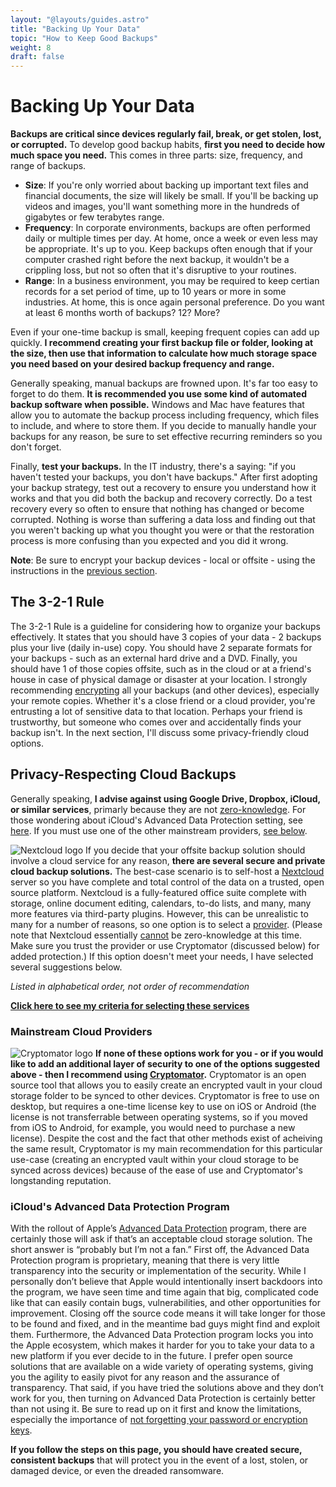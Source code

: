 ```yaml
---
layout: "@layouts/guides.astro"
title: "Backing Up Your Data"
topic: "How to Keep Good Backups"
weight: 8
draft: false
---
```



# Backing Up Your Data

**Backups are critical since devices regularly fail, break, or get stolen, lost, or corrupted.** To develop good backup habits, **first you need to decide how much space you need.** This comes in three parts: size, frequency, and range of backups.

- **Size**: If you're only worried about backing up important text files and financial documents, the size will likely be small. If you'll be backing up videos and images, you'll want something more in the hundreds of gigabytes or few terabytes range.
- **Frequency**: In corporate environments, backups are often performed daily or multiple times per day. At home, once a week or even less may be appropriate. It's up to you. Keep backups often enough that if your computer crashed right before the next backup, it wouldn't be a crippling loss, but not so often that it's disruptive to your routines.
- **Range**: In a business environment, you may be required to keep certian records for a set period of time, up to 10 years or more in some industries. At home, this is once again personal preference. Do you want at least 6 months worth of backups? 12? More?

Even if your one-time backup is small, keeping frequent copies can add up quickly. **I recommend creating your first backup file or folder, looking at the size, then use that information to calculate how much storage space you need based on your desired backup frequency and range.**

Generally speaking, manual backups are frowned upon. It's far too easy to forget to do them. **It is recommended you use some kind of automated backup software when possible.** Windows and Mac have features that allow you to automate the backup process including frequency, which files to include, and where to store them. If you decide to manually handle your backups for any reason, be sure to set effective recurring reminders so you don't forget.

Finally, **test your backups.** In the IT industry, there's a saying: "if you haven't tested your backups, you don't have backups." After first adopting your backup strategy, test out a recovery to ensure you understand how it works and that you did both the backup and recovery correctly. Do a test recovery every so often to ensure that nothing has changed or become corrupted. Nothing is worse than suffering a data loss and finding out that you weren't backing up what you thought you were or that the restoration process is more confusing than you expected and you did it wrong.

**Note**: Be sure to encrypt your backup devices - local or offsite - using the instructions in the [previous section](/guides/moderately-important/devices).

## The 3-2-1 Rule

The 3-2-1 Rule is a guideline for considering how to organize your backups effectively. It states that you should have 3 copies of your data - 2 backups plus your live (daily in-use) copy. You should have 2 separate formats for your backups - such as an external hard drive and a DVD. Finally, you should have 1 of those copies offsite, such as in the cloud or at a friend's house in case of physical damage or disaster at your location. I strongly recommending [encrypting](/guides/moderately-important/devices) all your backups (and other devices), especially your remote copies. Whether it's a close friend or a cloud provider, you're entrusting a lot of sensitive data to that location. Perhaps your friend is trustworthy, but someone who comes over and accidentally finds your backup isn't. In the next section, I'll discuss some privacy-friendly cloud options.

## Privacy-Respecting Cloud Backups

Generally speaking, **I advise against using Google Drive, Dropbox, iCloud, or similar services**, primarly because they are not [zero-knowledge](/guides/prologue/encryption). For those wondering about iCloud's Advanced Data Protection setting, see [here](/guides/moderately-important/backups#iclouds-advanced-data-protection-program). If you must use one of the other mainstream providers, [see below](/guides/moderately-important/backups#mainstream-cloud-providers).

<img
  src="/images/logos/nextcloud.png"
  alt="Nextcloud logo"
  class="float-right mx-6 w-24"
/>
If you decide that your offsite backup solution should involve a cloud service
for any reason, **there are several secure and private cloud backup solutions.**
The best-case scenario is to self-host a [Nextcloud](https://nextcloud.com/)
server so you have complete and total control of the data on a trusted, open
source platform. Nextcloud is a fully-featured office suite complete with
storage, online document editing, calendars, to-do lists, and many, many more
features via third-party plugins. However, this can be unrealistic to many for a
number of reasons, so one option is to select a
[provider](https://nextcloud.com/signup/). (Please note that Nextcloud
essentially [cannot](https://nextcloud.com/blog/encryption-in-nextcloud/) be
zero-knowledge at this time. Make sure you trust the provider or use Cryptomator
(discussed below) for added protection.) If this option doesn't meet your needs,
I have selected several suggestions below.

_Listed in alphabetical order, not order of recommendation_

<ProsAndCons data={data} headingLevel={4} />

**[Click here to see my criteria for selecting these services](/criteria#backup--cloud-storage)**

### Mainstream Cloud Providers

<img
  src="/images/logos/cryptomator.png"
  alt="Cryptomator logo"
  class="float-left mx-6 w-24"
/>
**If none of these options work for you - or if you would like to add an
additional layer of security to one of the options suggested above - then I
recommend using [Cryptomator](https://cryptomator.org/).** Cryptomator is an
open source tool that allows you to easily create an encrypted vault in your
cloud storage folder to be synced to other devices. Cryptomator is free to use
on desktop, but requires a one-time license key to use on iOS or Android (the
license is not transferrable between operating systems, so if you moved from iOS
to Android, for example, you would need to purchase a new license). Despite the
cost and the fact that other methods exist of acheiving the same result,
Cryptomator is my main recommendation for this particular use-case (creating an
encrypted vault within your cloud storage to be synced across devices) because
of the ease of use and Cryptomator's longstanding reputation.

### iCloud's Advanced Data Protection Program

With the rollout of Apple’s [Advanced Data Protection](https://support.apple.com/en-us/HT202303) program, there are certainly those will ask if that’s an acceptable cloud storage solution. The short answer is “probably but I’m not a fan.” First off, the Advanced Data Protection program is proprietary, meaning that there is very little transparency into the security or implementation of the security. While I personally don’t believe that Apple would intentionally insert backdoors into the program, we have seen time and time again that big, complicated code like that can easily contain bugs, vulnerabilities, and other opportunities for improvement. Closing off the source code means it will take longer for those to be found and fixed, and in the meantime bad guys might find and exploit them. Furthermore, the Advanced Data Protection program locks you into the Apple ecosystem, which makes it harder for you to take your data to a new platform if you ever decide to in the future. I prefer open source solutions that are available on a wide variety of operating systems, giving you the agility to easily pivot for any reason and the assurance of transparency. That said, if you have tried the solutions above and they don’t work for you, then turning on Advanced Data Protection is certainly better than not using it. Be sure to read up on it first and know the limitations, especially the importance of [not forgetting your password or encryption keys](/guides/prologue/encryption##dont-lose-your-password).

**If you follow the steps on this page, you should have created secure, consistent backups** that will protect you in the event of a lost, stolen, or damaged device, or even the dreaded ransomware.
